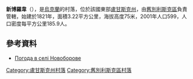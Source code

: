 {{coord|49|14|32|N|38|32|40|E|scale:100000|display=title}}

'''新博羅韋'''（{{lang-uk|Новоборове}}），是[[烏克蘭|烏克蘭]]的村落，位於該國東部[[盧甘斯克州|盧甘斯克州]]，由[[舊別利斯克區|舊別利斯克區]]負責管轄，始建於1821年，面積3.22平方公里，海拔高度75米，2001年人口599，人口密度每平方公里185.9人。

==參考資料==
* [http://weather.in.ua/ua/lyganskaja/17421 Погода в селі Новоборове]

{{DEFAULTSORT:Новоборове}}
[[Category:盧甘斯克州村落|Category:盧甘斯克州村落]]
[[Category:舊別利斯克區村落|Category:舊別利斯克區村落]]


{{Luhansk-geo-stub}}